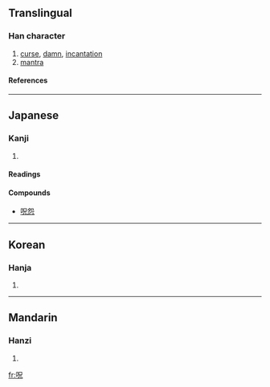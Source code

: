 {{see|咒}}

==Translingual==
===Han character===
{{Han char|rn=30|rad=口|as=05|sn=8|four=|canj=口口竹山 (RRHU)}}
# [[curse]], [[damn]], [[incantation]]
# [[mantra]]
====References====
{{Han ref|kx=0182.020|dkj=03443|dj=0401.020|hdz=10601.030|uh=546A|ud=21610}}
----
==Japanese==
===Kanji===
{{ja-kanji|grade=|rs=口05}}
# {{defn|Japanese}} 
====Readings====
{{ja-readings|on=[[じゅ]] (ju), [[しゅう]] (shū)|kun=[[のろう]] (norou), [[のろい]] (noroi)}}

====Compounds====
* [[呪怨]]
----
==Korean==
===Hanja===
{{ko-hanja|hangeul=[[주]]|rv=ju|mr=chu}}
# {{defn|Korean}}
----
==Mandarin==
===Hanzi===
{{cmn-hanzi|pin=[[zhòu]] ([[zhou4]])|wg=chou<sup>4</sup>}}
# {{defn|Mandarin}}

[[fr:呪]]